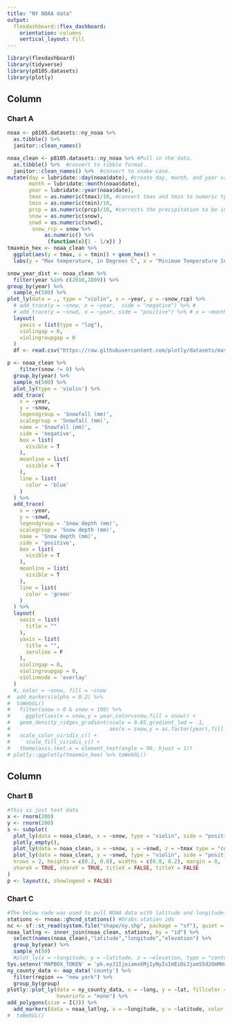 ```yaml
---
title: "NY NOAA data"
output: 
  flexdashboard::flex_dashboard:
    orientation: columns
    vertical_layout: fill
---
```


```r
library(flexdashboard)
library(tidyverse)
library(p8105.datasets)
library(plotly)
```

Column {data-width=650}
-----------------------------------------------------------------------

### Chart A

```r
noaa <- p8105.datasets::ny_noaa %>% 
  as.tibble() %>% 
  janitor::clean_names()

noaa_clean <- p8105.datasets::ny_noaa %>% #Pull in the data.
  as.tibble() %>%  #convert to tibble format.
  janitor::clean_names() %>%  #convert to snake case.
mutate(day = lubridate::day(noaa$date), #create day, month, and year variables.
       month = lubridate::month(noaa$date),
       year = lubridate::year(noaa$date),
       tmax = as.numeric(tmax)/10, #convert tmax and tmin to numeric type and correct to comparable units of degrees celcius (rather than tenths of degrees)
       tmin = as.numeric(tmin)/10,
       prcp = as.numeric(prcp)/10, #corrects the precipitation to be in milimeters rather than tenths of a mililiter
       snow = as.numeric(snow),
       snwd = as.numeric(snwd),
        snow_rcp = snow %>% 
            as.numeric() %>% 
             (function(x){1 - 1/x}) )
tmaxmin_hex <- noaa_clean %>% 
  ggplot(aes(y = tmax, x = tmin)) + geom_hex() +
  labs(y = "Max temperature, in Degrees C", x = "Minimum Temperature In Degrees C")

snow_year_dist <- noaa_clean %>% 
  filter(year %in% c(2010,2009)) %>% 
group_by(year) %>%
  sample_n(500) %>% 
plot_ly(data = ., type = "violin", x = ~year, y = ~snow_rcp) %>% 
  # add_trace(y = ~snow, x = ~year,  side = "negative") %>% #
  # add_trace(y = ~snwd, x = ~year, side = "positive") %>% # x = ~month, 
  layout(
    yaxis = list(type = "log"),
    violingap = 0,
    violingroupgap = 0
  )
  df <- read.csv("https://raw.githubusercontent.com/plotly/datasets/master/violin_data.csv")

p <- noaa_clean %>%
    filter(snow != 0) %>% 
  group_by(year) %>%
  sample_n(500) %>% 
  plot_ly(type = 'violin') %>%
  add_trace(
    x = ~year,
    y = ~snow,
    legendgroup = 'Snowfall (mm)',
    scalegroup = 'Snowfall (mm)',
    name = 'Snowfall (mm)',
    side = 'negative',
    box = list(
      visible = T
    ),
    meanline = list(
      visible = T
    ),
    line = list(
      color = 'blue'
    )
  ) %>%
  add_trace(
    x = ~year,
    y = ~snwd,
    legendgroup = 'Snow depth (mm)',
    scalegroup = 'Snow depth (mm)',
    name = 'Snow depth (mm)',
    side = 'positive',
    box = list(
      visible = T
    ),
    meanline = list(
      visible = T
    ),
    line = list(
      color = 'green'
    )
  ) %>% 
  layout(
    xaxis = list(
      title = ""  
    ),
    yaxis = list(
      title = "",
      zeroline = F
    ),
    violingap = 0,
    violingroupgap = 0,
    violinmode = 'overlay'
  )
  #, color = ~snow, fill = ~snow 
#  add_markers(alpha = 0.2) %>%
#  toWebGL()
#   filter(snow > 0 & snow < 100) %>%
#     ggplot(aes(x = snow,y = year,color=snow,fill = snow)) +
#   geom_density_ridges_gradient(scale = 0.85,gradient_lwd = .1,
#                                aes(x = snow,y = as.factor(year),fill = snow)) +
#   scale_color_viridis_c() +
#     scale_fill_viridis_c() +
#   theme(axis.text.x = element_text(angle = 90, hjust = 1))
# plotly::ggplotly(tmaxmin_hex) %>% toWebGL()

```

Column {data-width=350}
-----------------------------------------------------------------------

### Chart B

```r
#this is just test data
x <- rnorm(200)
y <- rnorm(200)
s <- subplot(
  plot_ly(data = noaa_clean, x = ~snow, type = "violin", side = "positive"),
  plotly_empty(),
  plot_ly(data = noaa_clean, x = ~snow, y = ~snwd, z = ~tmax type = "contour"),
  plot_ly(data = noaa_clean, y = ~snwd, type = "violin", side = "positive"),
  nrows = 2, heights = c(0.2, 0.8), widths = c(0.8, 0.2), margin = 0,
  shareX = TRUE, shareY = TRUE, titleX = FALSE, titleY = FALSE
)
p <- layout(s, showlegend = FALSE)
```

### Chart C

```r
#The below code was used to pull NOAA data with latitude and longitude.
stations <- rnoaa::ghcnd_stations() #Grabs station ids
nc <- sf::st_read(system.file("shape/ny.shp", package = "sf"), quiet = TRUE) #grabs ny map
noaa_latlng <- inner_join(noaa_clean, stations, by = "id") %>% 
  select(names(noaa_clean),"latitude","longitude","elevation") %>%
  group_by(year) %>%
  sample_n(50)
  #plot_ly(x = ~longitude, y = ~latitude, z = ~elevation, type = "contour")
Sys.setenv('MAPBOX_TOKEN' = 'pk.eyJ1IjoiamxkMjIyNyIsImEiOiJjam55d2dmMHoxOXZqM3FrZ2VlbzQxYml2In0.CjBx2QOmKnCjhlh_l4edvA')
ny_county_data <- map_data('county') %>%
  filter(region == "new york") %>%
  group_by(group)  
plotly::plot_ly(data = ny_county_data, x = ~long, y = ~lat, fillcolor = 'white',
                hoverinfo = "none") %>% 
add_polygons(size = I(2)) %>% 
  add_markers(data = noaa_latlng, x = ~longitude, y = ~latitude, color = ~snwd)# %>% 
#  toWebGL()
```

